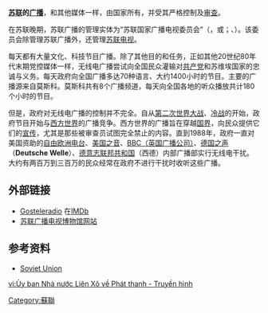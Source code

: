 '''[[苏联|苏联]]的[[广播|广播]]'''，和其他媒体一样，由国家所有，并受其严格控制及[[审查制度|审查]]。

在苏联晚期，苏联广播的管理实体为“苏联国家广播电视委员会”（{{lang-en|USSR State Committee for Television and Radio Broadcasting}}，或{{lang|en|USSR Gosteleradio}}；{{lang-ru|Государственный комитет по телевидению и радиовещанию СССР}}、{{lang|ru|Гостелерадио СССР}}）。该委员会除管理苏联广播外，还管理[[苏联中央电视台|苏联电视]]。

每天都有大量文化、科技节目广播。除了其他目的和任务，正如其他20世纪80年代末期党控媒体一样，无线电广播尝试向全国民众灌输对[[苏联共产党|共产党]]和苏维埃国家的忠诚与义务。每天政府向全国广播多达70种语言、大约1400小时的节目。主要的广播源来自莫斯科。莫斯科共有8个广播频道，每天向全国各地的听众播放共计180个小时的节目。 

但是，政府对无线电广播的控制并不完全。自从[[第二次世界大战|第二次世界大战]]、[[冷战|冷战]]的开始，政府节目开始与[[西方世界|西方世界]]的广播竞争。西方世界的广播旨在穿越[[边界|国界]]，向民众提供它们的[[宣传|宣传]]，尤其是那些被审查员试图完全禁止的内容。直到1988年，政府一直对美国资助的[[自由欧洲电台|自由欧洲电台]]、[[美国之音|美国之音]]、[[BBC|BBC（英国广播公司）]]、[[德国之声|德国之声]]（'''Deutsche Welle'''）、[[德意志联邦共和国|德意志联邦共和国]]（西德）内部广播部实行无线电干扰。大约有两百万到三百万的民众经常在政府不进行干扰时收听这些广播。

==外部链接==
*[http://www.imdb.com/company/co0114181/ Gosteleradio] {{Wayback|url=http://www.imdb.com/company/co0114181/ |date=20160506034706 }}在[[IMDb|IMDb]]
*[https://web.archive.org/web/20090221115708/http://tvmuseum.ru/ 苏联广播电视博物馆网站]

==参考资料==
*[http://lcweb2.loc.gov/frd/cs/sutoc.html Soviet Union]{{Wayback|url=http://lcweb2.loc.gov/frd/cs/sutoc.html |date=19971210215716 }}

[[Category:蘇聯|Category:蘇聯]]

[[vi:Ủy_ban_Nhà_nước_Liên_Xô_về_Phát_thanh_-_Truyền_hình|vi:Ủy ban Nhà nước Liên Xô về Phát thanh - Truyền hình]]